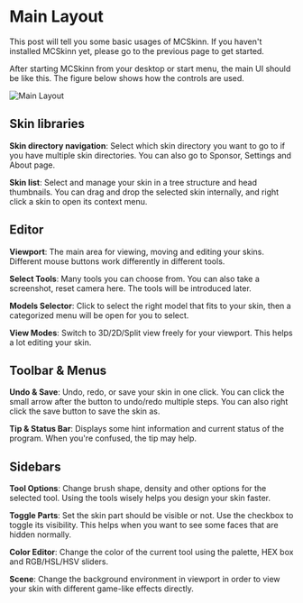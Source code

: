 # Main Layout

This post will tell you some basic usages of MCSkinn. If you haven't installed MCSkinn yet, please go to the previous page to get started.

After starting MCSkinn from your desktop or start menu, the main UI should be like this. The figure below shows how the controls are used.

![Main Layout](main-layout.png)

## Skin libraries

**Skin directory navigation**: Select which skin directory you want to go to if you have multiple skin directories. You can also go to Sponsor, Settings and About page.

**Skin list**: Select and manage your skin in a tree structure and head thumbnails. You can drag and drop the selected skin internally, and right click a skin to open its context menu.

## Editor

**Viewport**: The main area for viewing, moving and editing your skins. Different mouse buttons work differently in different tools.

**Select Tools**: Many tools you can choose from. You can also take a screenshot, reset camera here. The tools will be introduced later.

**Models Selector**: Click to select the right model that fits to your skin, then a categorized menu will be open for you to select.

**View Modes**: Switch to 3D/2D/Split view freely for your viewport. This helps a lot editing your skin.

## Toolbar & Menus

**Undo & Save**: Undo, redo, or save your skin in one click. You can click the small arrow after the button to undo/redo multiple steps. You can also right click the save button to save the skin as.

**Tip & Status Bar**: Displays some hint information and current status of the program. When you're confused, the tip may help.

## Sidebars

**Tool Options**: Change brush shape, density and other options for the selected tool. Using the tools wisely helps you design your skin faster.

**Toggle Parts**: Set the skin part should be visible or not. Use the checkbox to toggle its visibility. This helps when you want to see some faces that are hidden normally.

**Color Editor**: Change the color of the current tool using the palette, HEX box and RGB/HSL/HSV sliders.

**Scene**: Change the background environment in viewport in order to view your skin with different game-like effects directly.